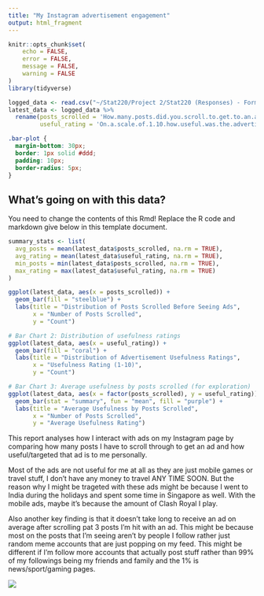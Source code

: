 ---
title: "My Instagram advertisement engagement"
output: html_fragment
---

```{r setup, include=FALSE}
knitr::opts_chunk$set(
	echo = FALSE,
	error = FALSE,
	message = FALSE,
	warning = FALSE
)
library(tidyverse)

logged_data <- read.csv("~/Stat220/Project 2/Stat220 (Responses) - Form Responses 1.csv")
latest_data <- logged_data %>%
  rename(posts_scrolled = 'How.many.posts.did.you.scroll.to.get.to.an.advertisement.',
         useful_rating = 'On.a.scale.of.1.10.how.useful.was.the.advertisement.')

```

```{css}
.bar-plot {
  margin-bottom: 30px;
  border: 1px solid #ddd;
  padding: 10px;
  border-radius: 5px;
}
```

## What's going on with this data?

You need to change the contents of this Rmd! Replace the R code and markdown give below in this template document.

```{r}
summary_stats <- list(
  avg_posts = mean(latest_data$posts_scrolled, na.rm = TRUE),
  avg_rating = mean(latest_data$useful_rating, na.rm = TRUE),
  min_posts = min(latest_data$posts_scrolled, na.rm = TRUE),
  max_rating = max(latest_data$useful_rating, na.rm = TRUE)
)

```

```{r}
ggplot(latest_data, aes(x = posts_scrolled)) +
  geom_bar(fill = "steelblue") +
  labs(title = "Distribution of Posts Scrolled Before Seeing Ads",
       x = "Number of Posts Scrolled",
       y = "Count")

# Bar Chart 2: Distribution of usefulness ratings
ggplot(latest_data, aes(x = useful_rating)) +
  geom_bar(fill = "coral") +
  labs(title = "Distribution of Advertisement Usefulness Ratings",
       x = "Usefulness Rating (1-10)",
       y = "Count")

# Bar Chart 3: Average usefulness by posts scrolled (for exploration)
ggplot(latest_data, aes(x = factor(posts_scrolled), y = useful_rating)) +
  geom_bar(stat = "summary", fun = "mean", fill = "purple") +
  labs(title = "Average Usefulness by Posts Scrolled",
       x = "Number of Posts Scrolled",
       y = "Average Usefulness Rating")
```

This report analyses how I interact with ads on my Instagram page by comparing how many posts I have to scroll through to get an ad and how useful/targeted that ad is to me personally.

Most of the ads are not useful for me at all as they are just mobile games or travel stuff, I don't have any money to travel ANY TIME SOON. But the reason why I might be trageted with these ads might be because I went to India during the holidays and spent some time in Singapore as well. With the mobile ads, maybe it's because the amount of Clash Royal I play.

Also another key finding is that it doesn't take long to receive an ad on average after scrolling pat 3 posts I'm hit with an ad. This might be because most on the posts that I'm seeing aren't by people I follow rather just random meme accounts that are just popping on my feed. This might be different if I'm follow more accounts that actually post stuff rather than 99% of my followings being my friends and family and the 1% is news/sport/gaming pages.

![](https://c.tenor.com/-qBsG1HwR4oAAAAC/tenor.gif)
